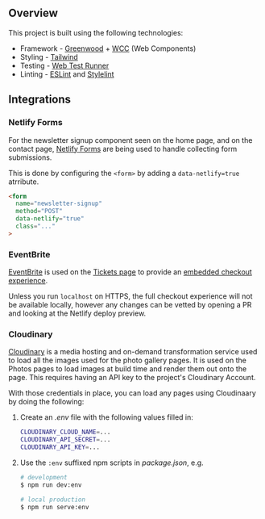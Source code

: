 
<Meta title="Overview/Tech Stack" />

## Overview

This project is built using the following technologies:

- Framework - [Greenwood](https://www.greenwoodjs.io/) + [WCC](https://github.com/ProjectEvergreen/wcc) (Web Components)
- Styling - [Tailwind](https://tailwindcss.com/)
- Testing - [Web Test Runner](https://modern-web.dev/docs/test-runner/overview/)
- Linting - [ESLint](https://eslint.org/) and [Stylelint](https://stylelint.io/)

## Integrations

### Netlify Forms

For the newsletter signup component seen on the home page, and on the contact page, [Netlify Forms](https://www.netlify.com/products/forms/) are being used to handle collecting form submissions.

This is done by configuring the `<form>` by adding a `data-netlify=true` atrribute.
```html
<form
  name="newsletter-signup"
  method="POST"
  data-netlify="true"
  class="..."
>
```

### EventBrite

[EventBrite](https://www.eventbrite.com/platform/) is used on the [Tickets page](https://www.blissri.com/tickets/) to provide an [embedded checkout experience](https://www.eventbrite.com/support/articles/en_US/Multi_Group_How_To/how-to-sell-eventbrite-tickets-on-your-website-through-an-embedded-checkout?lg=en_US).

Unless you run `localhost` on HTTPS, the full checkout experience will not be available locally, however any changes can be vetted by opening a PR and looking at the Netlify deploy preview.

### Cloudinary

[Cloudinary](https://cloudinary.com) is a media hosting and on-demand transformation service used to load all the images used for the photo gallery pages.  It is used on the Photos pages to load images at build time and render them out onto the page.  This requires having an API key to the project's Cloudinary Account.

With those credentials in place, you can load any pages using Cloudinaary by doing the following:

1. Create an _.env_ file with the following values filled in:
    ```sh
    CLOUDINARY_CLOUD_NAME=...
    CLOUDINARY_API_SECRET=...
    CLOUDINARY_API_KEY=...
    ```
1. Use the `:env` suffixed npm scripts in _package.json_, e.g.
    ```sh
    # development
    $ npm run dev:env

    # local production
    $ npm run serve:env
    ```